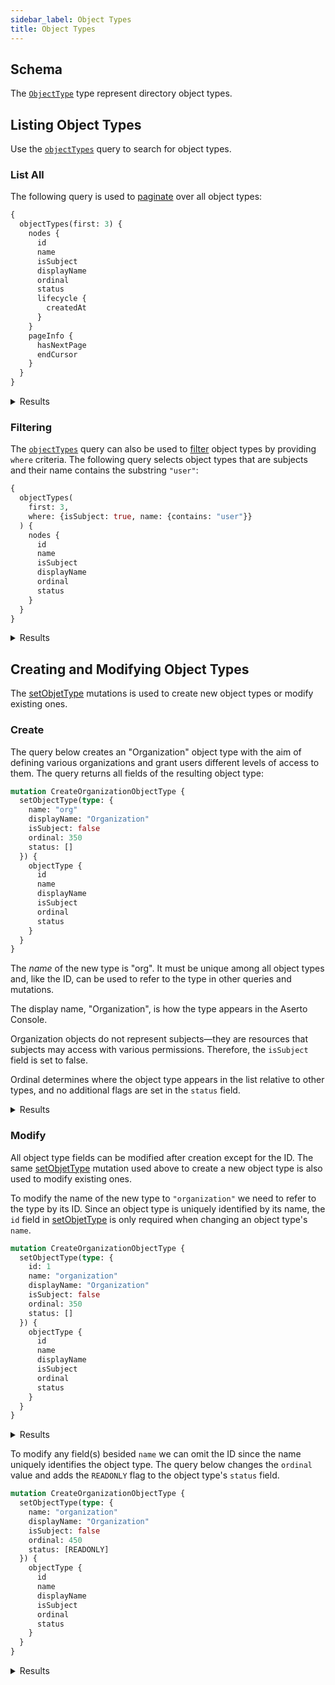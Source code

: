 ```yaml
---
sidebar_label: Object Types
title: Object Types
---
```


## Schema

The [`ObjectType`](schema/object-types/objects/object-type) type represent directory object types.

## Listing Object Types

Use the [`objectTypes`](schema/object-types/queries/object-types) query to search for object types.

### List All

The following query is used to [paginate](overview#pagination) over all object types:

```graphql
{
  objectTypes(first: 3) {
    nodes {
      id
      name
      isSubject
      displayName
      ordinal
      status
      lifecycle {
        createdAt
      }
    }
    pageInfo {
      hasNextPage
      endCursor
    }
  }
}
```

<details>
  <summary>Results</summary>
  <div><span/>

  ```json
{
  "data": {
    "objectTypes": {
      "nodes": [
        {
          "id": 10001,
          "name": "user",
          "isSubject": true,
          "displayName": "User",
          "ordinal": 100,
          "status": [],
          "lifecycle": {
            "createdAt": "2022-08-16T01:02:39.336401Z"
          }
        },
        {
          "id": 10003,
          "name": "group",
          "isSubject": true,
          "displayName": "Group",
          "ordinal": 200,
          "status": [],
          "lifecycle": {
            "createdAt": "2022-08-16T01:02:39.336401Z"
          }
        },
        {
          "id": 10002,
          "name": "identity",
          "isSubject": false,
          "displayName": "Identity",
          "ordinal": 300,
          "status": [
            "READONLY"
          ],
          "lifecycle": {
            "createdAt": "2022-08-16T01:02:39.336401Z"
          }
        }
      ],
      "pageInfo": {
        "hasNextPage": true,
        "endCursor": "K/+3AwEBBkN1cnNvcgH/uAABAgEIT3B0c0hhc2gBBgABBEtleXMB/7oAAAAW/7kCAQEIW11zdHJpbmcB/7oAAQwAABn/uAH4an7my8dlas8BAgM0MDAFMTAwMDQA"
      }
    }
  }
}
```
  </div>
</details>

### Filtering

The [`objectTypes`](schema/object-types/queries/object-types) query can also be used to [filter](overview#filters) object types by
providing `where` criteria. The following query selects object types that are subjects and their name contains the
substring `"user"`:

```graphql
{
  objectTypes(
    first: 3,
    where: {isSubject: true, name: {contains: "user"}}
  ) {
    nodes {
      id
      name
      isSubject
      displayName
      ordinal
      status
    }
  }
}
```

<details>
  <summary>Results</summary>
  <div><span/>

```json
{
  "data": {
    "objectTypes": {
      "nodes": [
        {
          "id": 10001,
          "name": "user",
          "isSubject": true,
          "displayName": "User",
          "ordinal": 100,
          "status": []
        },
        {
          "id": 10006,
          "name": "user-v1",
          "isSubject": true,
          "displayName": "UserV1",
          "ordinal": 1000,
          "status": [
            "HIDDEN",
            "READONLY"
          ]
        }
      ]
    }
  }
}
```
  </div>
</details>

## Creating and Modifying Object Types

The [setObjetType](schema/object-types/mutations/set-object-type) mutations is used to create new object types or modify existing
ones.


### Create

The query below creates an "Organization" object type with the aim of defining various organizations and grant
users different levels of access to them. The query returns all fields of the resulting object type:

```graphql
mutation CreateOrganizationObjectType {
  setObjectType(type: {
    name: "org"
    displayName: "Organization"
    isSubject: false
    ordinal: 350
    status: []
  }) {
    objectType {
      id
      name
      displayName
      isSubject
      ordinal
      status
    }
  }
}
```

The _name_ of the new type is "org". It must be unique among all object types and, like the ID, can be used to refer to
the type in other queries and mutations.

The display name, "Organization", is how the type appears in the Aserto Console.

Organization objects do not represent subjects&mdash;they are resources that subjects may access with various
permissions. Therefore, the `isSubject` field is set to false.

Ordinal determines where the object type appears in the list relative to other types, and no additional flags are
set in the `status` field.


<details>
  <summary>Results</summary>
  <div><span/>

```json
{
  "data": {
    "setObjectType": {
      "objectType": {
        "id": 1,
        "name": "org",
        "displayName": "Organization",
        "isSubject": false,
        "ordinal": 350,
        "status": []
      }
    }
  }
}
```
  </div>
</details>


### Modify

All object type fields can be modified after creation except for the ID. The same [setObjetType](schema/object-types/mutations/set-object-type)
mutation used above to create a new object type is also used to modify existing ones.

To modify the name of the new type to `"organization"` we need to refer to the type by its ID.
Since an object type is uniquely identified by its name, the `id` field in [setObjetType](schema/object-types/mutations/set-object-type)
is only required when changing an object type's `name`.

```graphql
mutation CreateOrganizationObjectType {
  setObjectType(type: {
    id: 1
    name: "organization"
    displayName: "Organization"
    isSubject: false
    ordinal: 350
    status: []
  }) {
    objectType {
      id
      name
      displayName
      isSubject
      ordinal
      status
    }
  }
}
```

<details>
  <summary>Results</summary>
  <div><span/>

```json
{
  "data": {
    "setObjectType": {
      "objectType": {
        "id": 1,
        "name": "organization",
        "displayName": "Organization",
        "isSubject": false,
        "ordinal": 350,
        "status": []
      }
    }
  }
}
```
  </div>
</details>

To modify any field(s) besided `name` we can omit the ID since the name uniquely identifies the object type.
The query below changes the `ordinal` value and adds the `READONLY` flag to the object type's `status` field.


```graphql
mutation CreateOrganizationObjectType {
  setObjectType(type: {
    name: "organization"
    displayName: "Organization"
    isSubject: false
    ordinal: 450
    status: [READONLY]
  }) {
    objectType {
      id
      name
      displayName
      isSubject
      ordinal
      status
    }
  }
}
```

<details>
  <summary>Results</summary>
  <div><span/>

```json
{
  "data": {
    "setObjectType": {
      "objectType": {
        "id": 1,
        "name": "organization",
        "displayName": "Organization",
        "isSubject": false,
        "ordinal": 350,
        "status": [READONLY]
      }
    }
  }
}
```
  </div>
</details>

